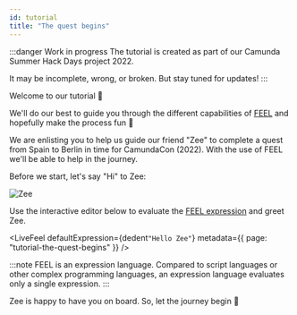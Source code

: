 ```yaml
---
id: tutorial
title: "The quest begins"
---
```



:::danger Work in progress
The tutorial is created as part of our Camunda Summer Hack Days project 2022.

It may be incomplete, wrong, or broken. But stay tuned for updates!
:::

Welcome to our tutorial :wave:

We'll do our best to guide you through the different capabilities
of [FEEL](/docs/reference/what-is-feel.md) and hopefully make the
process fun :tada:

We are enlisting you to help us guide our friend "Zee" to complete a quest from Spain to Berlin in
time for CamundaCon (2022). With the use of FEEL we'll be able to help in the journey.

Before we start, let's say "Hi" to Zee:

![Zee](/img/zee.png)

Use the interactive editor below to evaluate the
[FEEL expression](/docs/reference/language-guide/feel-expressions-introduction.md) and greet Zee.

<LiveFeel
    defaultExpression={dedent`
    "Hello Zee"
    `}
    metadata={{ page: "tutorial-the-quest-begins" }}
/>

:::note
FEEL is an expression language. Compared to script languages or other complex programming
languages, an expression language evaluates only a single expression.
:::

Zee is happy to have you on board. So, let the journey begin :rocket:


